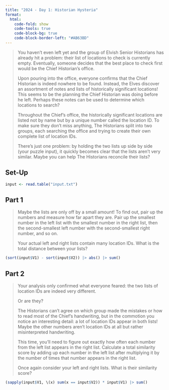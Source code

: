 ```yaml
---
title: "2024 - Day 1: Historian Hysteria"
format:
  html:
    code-fold: show
    code-tools: true
    code-block-bg: true
    code-block-border-left: "#AB63BD"
---
```


> You haven't even left yet and the group of Elvish Senior Historians has already hit a problem: their list of locations to check is currently empty. Eventually, someone decides that the best place to check first would be the Chief Historian's office.
> 
> Upon pouring into the office, everyone confirms that the Chief Historian is indeed nowhere to be found. Instead, the Elves discover an assortment of notes and lists of historically significant locations! This seems to be the planning the Chief Historian was doing before he left. Perhaps these notes can be used to determine which locations to search?
> 
> Throughout the Chief's office, the historically significant locations are listed not by name but by a unique number called the location ID. To make sure they don't miss anything, The Historians split into two groups, each searching the office and trying to create their own complete list of location IDs.
> 
> There's just one problem: by holding the two lists up side by side (your puzzle input), it quickly becomes clear that the lists aren't very similar. Maybe you can help The Historians reconcile their lists?

## Set-Up

```r
input <- read.table("input.txt")
```

## Part 1

> Maybe the lists are only off by a small amount! To find out, pair up the numbers and measure how far apart they are. Pair up the smallest number in the left list with the smallest number in the right list, then the second-smallest left number with the second-smallest right number, and so on.
>
> Your actual left and right lists contain many location IDs. What is the total distance between your lists?

```r
(sort(input$V1) - sort(input$V2)) |> abs() |> sum()
```

## Part 2

> Your analysis only confirmed what everyone feared: the two lists of location IDs are indeed very different.
> 
> Or are they?
> 
> The Historians can't agree on which group made the mistakes or how to read most of the Chief's handwriting, but in the commotion you notice an interesting detail: a lot of location IDs appear in both lists! Maybe the other numbers aren't location IDs at all but rather misinterpreted handwriting.
> 
> This time, you'll need to figure out exactly how often each number from the left list appears in the right list. Calculate a total similarity score by adding up each number in the left list after multiplying it by the number of times that number appears in the right list.
>
> Once again consider your left and right lists. What is their similarity score?

```r
(sapply(input$V1, \(x) sum(x == input$V2)) * input$V1) |> sum()
```
